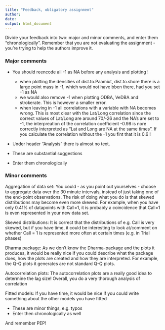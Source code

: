 ---
title: "Feedback, obligatory assignment"
author: 
date: 
output: html_document
---


Divide your feedback into two: major and minor comments, and enter them "chronologically". Remember that you are not evaluating the assignment - you're trying to help the authors improve it.

### Major comments
- You should reencode all -1 as NA before any analysis and plotting ! 
    - when plotting the densities of dist.to.Paamiut, dist.to.shore there is a large point mass in -1, 
      which would not have bben there, had you set -1 as NA
    - we would also remove -1 when plotting ODBA, VeDBA and strokerate. This is however a smaller error.
    - when leaving in -1 all correlations with a variable with NA becomes wrong. This is most clear with 
      the Lat/Long correlation since the correct values of Lat/Long are around 70/-26 and the NA's are set to -1,
      the interpreation of the correlation coefficient -0.98 is nore correctly interpreted as "Lat and Long are NA
      at the same times". If you calculate the correlation without the -1 you fint that it is 0.6 !

- Under header "Analysis" there is almost no text.


- These are substantial suggestions
- Enter them chronologically

### Minor comments

  
Aggregation of data set:
You could - as you point out yourselves - choose to aggregate data over the 30 minute intervals, instead of just taking one of the end-point observations. The risk of doing what you do is that skewed distributions may become even more skewed. For example, when you have only 0.41% of datapoints with Call=1, it is probably a coincidence that Call=1 is even represented in your new data set.

Skewed distributions:
It is correct that the distributions of e.g. Call is very skewed, but if you have time, it could be interesting to look at/comment on whether Call = 1 is represented more often at certain times (e.g. in Trial phases)

Dharma package:
As we don't know the Dharma-package and the plots it produces, it would be really nice if you could describe what the package does, how the plots  are created and how they are interpreted. For example, the Q-Q plots it generates are not standard Q-Q plots.

Autocorrelation plots:
The autocorrelation plots are a really good idea to determine the lag size! Overall, you do a very thorough analysis of correlation

Fitted models:
If you have time, it would be nice if you could write something about the other models you have fitted


- These are minor things, e.g. typos
- Enter then chronologically as well

And remember PEP!
